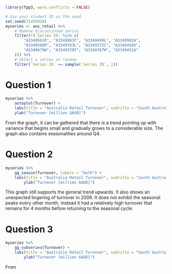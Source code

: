 ```r
library(fpp3, warn.conflicts = FALSE)

# Use your student ID as the seed
set.seed(31455034)
myseries <- aus_retail %>%
    # Remove discontinued series
    filter(!(`Series ID` %in% c(
        "A3349561R", "A3349883F", "A3349499L", "A3349902A",
        "A3349588R", "A3349763L", "A3349372C", "A3349450X",
        "A3349679W", "A3349378T", "A3349767W", "A3349451A"
    ))) %>%
    # Select a series at random
    filter(`Series ID` == sample(`Series ID`, 1))
```

# Question 1
```r
myseries %>%
    autoplot(Turnover) +
    labs(title = "Australia Retail Turnover", subtitle = "South Australia") +
    ylab("Turnover [million $AUD]")
```
<!-- Analysis -->
From the graph, it can be gathered that there is a trend pointing up with variance that begins small and gradually grows to a considerable size. The graph also contains seasonalities around Q4.


# Question 2
```r
myseries %>%
    gg_season(Turnover, labels = "both") +
    labs(title = "Australia Retail Turnover", subtitle = "South Australia") +
        ylab("Turnover [million $AUD]")
```
<!-- Analysis -->
This graph still supports the general trend upwards. It also shows an unexpected lingering of turnover in 2006. It does not exhibit the seasonal peaks every other month, instead it had a relatively high turnover that remains for 4 months before returning to the seasonal cycle. 

# Question 3
```r
myseries %>%
    gg_subseries(Turnover) +
    labs(title = "Australia Retail Turnover", subtitle = "South Australia") +
        ylab("Turnover [million $AUD]")
```
<!-- Analysis -->
From